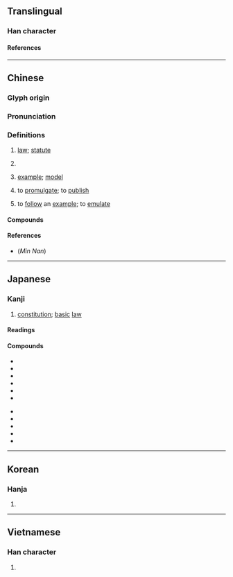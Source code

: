 {{also|宪}}
{{character info}}
{{character info|0x2F8AC}}
==Translingual==

===Han character===
{{Han char|rn=61|rad=心|as=12|sn=16|four=30336|canj=JQMP|ids=⿱𡩜心}}

====References====
{{Han ref|kx=0404.110|dkj=11269|dj=0744.170|hdz=42351.090|uh=61B2|ud=25010|bh=BECB|bd=48843}}
{{Han ref|uh=2F8AC}}

----

==Chinese==
{{zh-forms|s=宪|alt=𢞩}}

===Glyph origin===
{{Han etym}}

===Pronunciation===
{{zh-pron
|m=xiàn
|m-s=
|c=hin3
|c-t=
|g=
|h=pfs=hién;gd=hian3
|j=
|mb=hṳ̿ing
|md=hièng
|mn=hiàn
|mn-t=hiang3
|w=2xi
|x=
|mc=y
|oc=y
|ma=
|cat=n,v
}}

===Definitions===
{{zh-hanzi}}

# {{lb|zh|literary}} [[law]]; [[statute]]
# {{zh-short|憲法|[[constitution]]}}
# {{lb|zh|archaic}} [[example]]; [[model]]
# {{lb|zh|archaic}} to [[promulgate]]; to [[publish]]
# {{lb|zh|archaic}} to [[follow]] an [[example]]; to [[emulate]]

====Compounds====
{{zh-der|合憲|憲兵|憲司|憲政|立憲|違憲|憲報|刊憲|制憲|君主立憲|五五憲草|剛性憲法|制憲權|恪守成憲|三權憲法|彝憲|布憲|五權憲法|威瑪憲法|修憲|大憲章|天憲|官憲|原憲貧|國憲|刑憲|憲法|朝憲|憲牌|憲綱|憲典|洪憲帝制|憲罰|憲政時期|憲章|禮憲|柔性憲法|憲則|火憲|憲憲|憲節|憲書|程序修憲|憲臺|憲令|成文憲法|時憲書|憲網|憲兵隊|洪憲|聯邦憲法|立憲運動|立憲政體|體憲|風憲|行憲|釋憲}}

====References====
* (''Min Nan'') {{thcwd|11672}}

----

==Japanese==

===Kanji===
{{ja-kanji|grade=6|rs=心12}}

# [[constitution]]; [[basic]] [[law]]

====Readings====
{{ja-readings
|goon=こん
|kanon=けん
|kun=のり-, おきて
}}

====Compounds====
{{der-top|Compounds}}
* {{ja-r|違%憲|い%けん}}
* {{ja-r|改%憲|かい%けん}}
* {{ja-r|家%憲|か%けん}}
* {{ja-r|官%憲|かん%けん}}
* {{ja-r|憲%法|けん%ぽう}}
* {{ja-r|憲%兵|けん%ぺい}}
{{der-mid}}
* {{ja-r|国%憲|こっ%けん}}
* {{ja-r|合%憲|ごう%けん}}
* {{ja-r|護%憲|ご%けん}}
* {{ja-r|朝%憲|ちょう%けん}}
* {{ja-r|立%憲|りっ%けん}}
{{der-bottom}}

----

==Korean==

===Hanja===
{{ko-hanja|법|헌}}

# {{hanja form of|법|[[law]]}}

----

==Vietnamese==

===Han character===
{{vi-readings|reading=hiến|rs=心12}}

# {{rfdef|vi|sort=心12}}